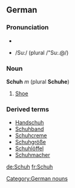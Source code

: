 ==German==
===Pronunciation===
*{{IPA|/ʃuː/ (plural /ˈʃuː.ə/)}}
*{{SAMPA}} /Su:/ (plural /"Su:.@/)

===Noun===
'''Schuh''' ''m'' (plural '''Schuhe''') 
#[[shoe|Shoe]]

===Derived terms===
*[[Handschuh]]
*[[Schuhband]]
*[[Schuhcreme]]
*[[Schuhgröße]]
*[[Schuhlöffel]]
*[[Schuhmacher]]

[[Category:German nouns]]

[[de:Schuh]]
[[fr:Schuh]]
